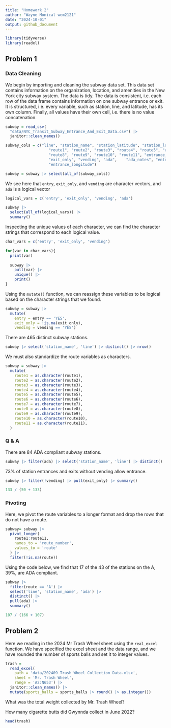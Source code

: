 ```yaml
---
title: "Homework 2"
author: "Wayne Monical wem2121"
date: "2024-10-01"
output: github_document
---
```



```r
library(tidyverse)
library(readxl)
```




## Problem 1

### Data Cleaning

We begin by importing and cleaning the subway data set. This data set contains information on the organization, location, and amenities in the New York city subway system. The data is tidy. The data is consistent, i.e. each row of the data frame contains information on one subway entrance or exit. It is structured, i.e. every variable, such as station, line, and latitude, has its own column. Finally, all values have their own cell, i.e. there is no value concatenation. 

```r
subway = read_csv(
  "data/NYC_Transit_Subway_Entrance_And_Exit_Data.csv") |> 
  janitor::clean_names()
```


```r
subway_cols = c("line", "station_name", "station_latitude", "station_longitude",
                   "route1", "route2", "route3", "route4", "route5", "route6", "route7", 
                   "route8", "route9", "route10", "route11", "entrance_type", "entry",
                   "exit_only", "vending", "ada",    "ada_notes", "entrance_latitude",
                   "entrance_longitude")

subway = subway |> select(all_of(subway_cols))
```

We see here that `entry`, `exit_only`, and `vending` are character vectors, and `ada` is a logical vector
```r
logical_vars = c('entry', 'exit_only', 'vending', 'ada')

subway |> 
  select(all_of(logical_vars)) |> 
  summary()
```

Inspecting the unique values of each character, we can find the character strings that correspond to each logical value.
```r
char_vars = c('entry', 'exit_only', 'vending')

for(var in char_vars){
  print(var)
  
  subway |> 
    pull(var) |> 
    unique() |> 
    print()
}
```

Using the `mutate()` function, we can reassign these variables to be logical based on the character strings that we found.
```r
subway = subway |> 
  mutate(
    entry = entry == 'YES',
    exit_only = !is.na(exit_only),
    vending = vending == 'YES')
```


There are 465 distinct subway stations.
```r
subway |> select('station_name', 'line') |> distinct() |> nrow()
```

We must also standardize the route variables as characters. 
```r
subway = subway |> 
  mutate(
    route1 = as.character(route1),
    route2 = as.character(route2),
    route3 = as.character(route3),
    route4 = as.character(route4),
    route5 = as.character(route5),
    route6 = as.character(route6),
    route7 = as.character(route7),
    route8 = as.character(route8),
    route9 = as.character(route9),
    route10 = as.character(route10),
    route11 = as.character(route11),
  )
```



### Q & A

There are 84 ADA compliant subway stations. 
```r
subway |> filter(ada) |> select('station_name', 'line') |> distinct() |> nrow()
```

73% of station entrances and exits without vending allow entrance. 
```r
subway |> filter(!vending) |> pull(exit_only) |> summary()

133 / (50 + 133)
```

### Pivoting 
 
 Here, we pivot the route variables to a longer format and drop the rows that do not have a route. 
```r
subway= subway |> 
  pivot_longer(
    route1:route11,
    names_to = 'route_number',
    values_to = 'route'
  ) |> 
  filter(!is.na(route))
```

Using the code below, we find that 17 of the 43 of the stations on the A, 39%, are ADA compliant.  
```r
subway |> 
  filter(route == 'A') |> 
  select('line', 'station_name', 'ada') |>
  distinct() |> 
  pull(ada) |>
  summary()

107 / (166 + 107)
```

## Problem 2

Here we reading in the 2024 Mr Trash Wheel sheet using the `real_excel` function. We have specified the excel sheet and the data range, and we have rounded the number of sports balls and set it to integer values.  
```r
trash = 
  read_excel(
    path = 'data/202409 Trash Wheel Collection Data.xlsx',
    sheet = 'Mr. Trash Wheel',
    range = 'A2:N653') |> 
  janitor::clean_names() |> 
  mutate(sports_balls = sports_balls |> round() |> as.integer())
```


What was the total weight collected by Mr. Trash Wheel?

How many cigarette butts did Gwynnda collect in June 2022?



```r
head(trash)
```



